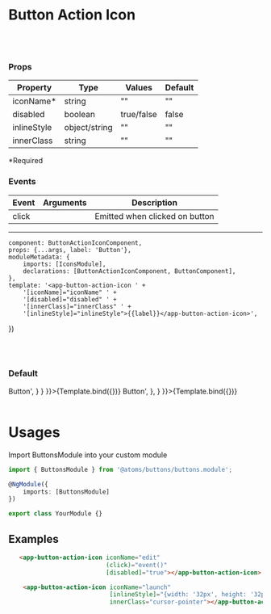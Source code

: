 
<Meta
    title="Atoms/Buttons/Button Action Icon"
    component={ButtonActionIconComponent}/>

# Button Action Icon
<br/>
<br/>

### Props
| Property | Type  | Values | Default  |
| ------ | --------- |------ | --------- |
| iconName*    | string   | "" | "" |
| disabled      | boolean  | true/false       | false     |
| inlineStyle   | object/string |   ""     | ""  |
| innerClass    | string   |     ""    |  ""  |
*Required

### Events
| Event | Arguments  | Description |
| ------ | --------- |------ |
| click    |     | Emitted when clicked on button |

------

    component: ButtonActionIconComponent,
    props: {...args, label: 'Button'},
    moduleMetadata: {
        imports: [IconsModule],
        declarations: [ButtonActionIconComponent, ButtonComponent],
    },
    template: '<app-button-action-icon ' +
        '[iconName]="iconName" ' +
        '[disabled]="disabled" ' +
        '[innerClass]="innerClass" ' +
        '[inlineStyle]="inlineStyle">{{label}}</app-button-action-icon>',
})

<br/>
<br/>

### Default

<Canvas>
    <Story name='Default' args={{
        iconName: 'launch'
    }} parameters={{
        docs: {
            source: {
                code: '<app-button-action-icon iconName="launch">Button</app-button-action-icon>',
            }
        }
    }}>{Template.bind({})}
    </Story>
    <Story name='Disabled' args={{
        disabled: true,
        iconName: 'edit'
    }} parameters={{
        docs: {
            source: {
                code: '<app-button-action-icon iconName="edit" disabled=true>Button</app-button-action-icon>',
            },
        }
    }}>{Template.bind({})}
    </Story>
</Canvas>

<br/>
<br/>

# Usages

Import ButtonsModule into your custom module

```typescript
import { ButtonsModule } from '@atoms/buttons/buttons.module';

@NgModule({
    imports: [ButtonsModule]
})

export class YourModule {}
```


## Examples

  ```html
     <app-button-action-icon iconName="edit"
                             (click)="event()"
                             [disabled]="true"></app-button-action-icon>
```
 ```html
     <app-button-action-icon iconName="launch"
                             [inlineStyle]="{width: '32px', height: '32px'}"
                             innerClass="cursor-pointer"></app-button-action-icon>
  ```
